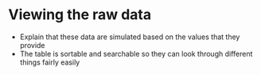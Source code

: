 # Viewing the raw data
* Explain that these data are simulated based on the values that they provide 
* The table is sortable and searchable so they can look through different things fairly easily
